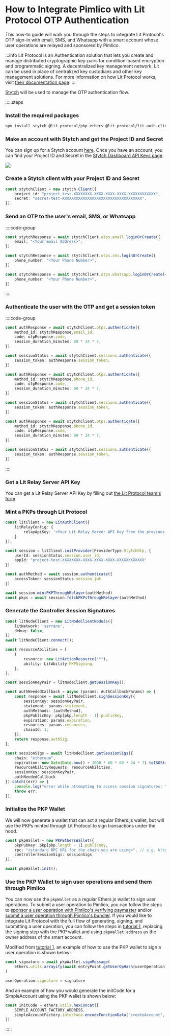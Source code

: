 # How to Integrate Pimlico with Lit Protocol OTP Authentication

This how-to guide will walk you through the steps to integrate Lit Protocol's OTP sign-in with email, SMS, and Whatsapp with a smart account whose user operations are relayed and sponsored by Pimlico.

:::info
Lit Protocol is an Authentication solution that lets you create and manage distributed cryptographic key-pairs for condition-based encryption and programmatic signing. A decentralized key management network, Lit can be used in place of centralized key custodians and other key management solutions. For more information on how Lit Protocol works, visit [their documentation page](https://developer.litprotocol.com/v2/resources/howItWorks).
:::

[Stytch](https://stytch.com/) will be used to manage the OTP authentication flow.

:::::steps

### Install the required packages

```bash
npm install stytch @lit-protocol/pkp-ethers @lit-protocol/lit-auth-client @lit-protocol/auth-helpers @lit-protocol/types @lit-protocol/lit-node-client-nodejs
```

### Make an account with Stytch and get the Project ID and Secret

You can sign up for a Stytch account [here](https://stytch.com/). Once you have an account, you can find your Project ID and Secret in the [Stytch Dashboard API Keys page](https://stytch.com/dashboard/api-keys).

![](https://i.imgur.com/fR0oRGW.png)

### Create a Stytch client with your Project ID and Secret

```ts
const stytchClient = new stytch.Client({
    project_id: "project-test-XXXXXXXX-XXXX-XXXX-XXXX-XXXXXXXXXXXX",
    secret: "secret-test-XXXXXXXXXXXXXXXXXXXXXXXXXXXXXXXXXXX",
});
```

### Send an OTP to the user's email, SMS, or Whatsapp

::::code-group

```ts [email]
const stytchResponse = await stytchClient.otps.email.loginOrCreate({
    email: "<Your Email Address>",
})
```

```ts [SMS]
const stytchResponse = await stytchClient.otps.sms.loginOrCreate({
    phone_number: "<Your Phone Number>",
})
```

```ts [WhatsApp]
const stytchResponse = await stytchClient.otps.whatsapp.loginOrCreate({
    phone_number: "<Your Phone Number>",
})
```

::::

### Authenticate the user with the OTP and get a session token


::::code-group

```ts [email]
const authResponse = await stytchClient.otps.authenticate({
    method_id: stytchResponse.email_id,
    code: otpResponse.code,
    session_duration_minutes: 60 * 24 * 7,
})

const sessionStatus = await stytchClient.sessions.authenticate({
    session_token: authResponse.session_token,
})
```

```ts [SMS]
const authResponse = await stytchClient.otps.authenticate({
    method_id: stytchResponse.phone_id,
    code: otpResponse.code,
    session_duration_minutes: 60 * 24 * 7,
})

const sessionStatus = await stytchClient.sessions.authenticate({
    session_token: authResponse.session_token,
})
```

```ts [WhatsApp]
const authResponse = await stytchClient.otps.authenticate({
    method_id: stytchResponse.phone_id,
    code: otpResponse.code,
    session_duration_minutes: 60 * 24 * 7,
})

const sessionStatus = await stytchClient.sessions.authenticate({
    session_token: authResponse.session_token,
})
```

::::

### Get a Lit Relay Server API Key

You can get a Lit Relay Server API Key by filling out [the Lit Protocol team's form](https://forms.gle/RNZYtGYTY9BcD9MEA)

### Mint a PKPs through Lit Protocol

```ts
const litClient = new LitAuthClient({
    litRelayConfig: {
        relayApiKey: '<Your Lit Relay Server API Key from the previous step>',
    }
});

const session = litClient.initProvider(ProviderType.StytchOtp, {
    userId: sessionStatus.session.user_id,
    appId: "project-test-XXXXXXXX-XXXX-XXXX-XXXX-XXXXXXXXXXXX"
})

const authMethod = await session.authenticate({ 
    accessToken: sessionStatus.session_jwt 
})

await session.mintPKPThroughRelayer(authMethod)
const pkps = await session.fetchPKPsThroughRelayer(authMethod)
```

### Generate the Controller Session Signatures

```ts
const litNodeClient = new LitNodeClientNodeJs({
    litNetwork: 'serrano',
    debug: false,
})
await litNodeClient.connect();

const resourceAbilities = [
    {
        resource: new LitActionResource("*"),
        ability: LitAbility.PKPSigning,
    },
];

const sessionKeyPair = litNodeClient.getSessionKey();

const authNeededCallback = async (params: AuthCallbackParams) => {
    const response = await litNodeClient.signSessionKey({
        sessionKey: sessionKeyPair,
        statement: params.statement,
        authMethods: [authMethod],
        pkpPublicKey: pkp[pkp.length - 1].publicKey,
        expiration: params.expiration,
        resources: params.resources,
        chainId: 1,
    });
    return response.authSig;
};

const sessionSigs = await litNodeClient.getSessionSigs({
    chain: "ethereum",
    expiration: new Date(Date.now() + 1000 * 60 * 60 * 24 * 7).toISOString(),
    resourceAbilityRequests: resourceAbilities,
    sessionKey: sessionKeyPair,
    authNeededCallback	
}).catch((err) => {
    console.log("error while attempting to access session signatures: ", err)
    throw err;
});
```

### Initialize the PKP Wallet

We will now generate a wallet that can act a regular Ethers.js wallet, but will use the PKPs minted through Lit Protocol to sign transactions under the hood.

```ts
const pkpWallet = new PKPEthersWallet({
    pkpPubKey: pkp[pkp.length - 1].publicKey,
    rpc: "<standard RPC URL for the chain you are using>", // e.g. https://rpc.ankr.com/eth_sepolia
    controllerSessionSigs: sessionSigs
});

await pkpWallet.init();
```

### Use the PKP Wallet to sign user operations and send them through Pimlico

You can now use the `pkpWallet` as a regular Ethers.js wallet to sign user operations. To submit a user operation to Pimlico, you can follow the steps to [sponsor a user operation with Pimlico's verifying paymaster](/paymaster/verifying-paymaster/how-to/sponsor-a-user-operation) and/or [submit a user operation through Pimlico's bundler](/bundler/how-to/bundle-a-user-operation). If you would like to integrate Lit Protocol with the full flow of generating, signing, and submitting a user operation, you can follow the steps in [tutorial 1](/permissionless/tutorial/tutorial-1), replacing the signing step with the PKP wallet and using `pkpWallet.address` as the owner address of the smart account.

Modified from [tutorial 1](/permissionless/tutorial/tutorial-1), an example of how to use the PKP wallet to sign a user operation is shown below:

```typescript
const signature = await pkpWallet.signMessage(
	ethers.utils.arrayify(await entryPoint.getUserOpHash(userOperation)),
)

userOperation.signature = signature
```

And an example of how you would generate the initCode for a SimpleAccount using the PKP wallet is shown below:

```typescript
const initCode = ethers.utils.hexConcat([
	SIMPLE_ACCOUNT_FACTORY_ADDRESS,
	simpleAccountFactory.interface.encodeFunctionData("createAccount", [pkpWallet.address, 0]),
])
```

:::::